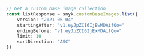 ```typescript index.ts
// Get a custom base image collection
const listResponse = snyk.customBaseImages.list({
    version: "2021-06-04"
    startingAfter: "v1.eyJpZCI6IjEwMDAifQo="
    endingBefore: "v1.eyJpZCI6IjExMDAifQo="
    limit: 10
    sortDirection: "ASC"
})
```
